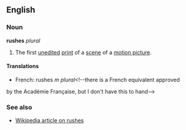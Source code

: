 ==English==
===Noun===
'''rushes''' ''plural''

#The first [[unedited]] [[print]] of a [[scene]] of a [[motion picture]].

====Translations====
*French: rushes<!--sic--> ''m plural''<!--there is a French equivalent approved
by the Académie Française, but I don't have this to hand-->

===See also===
*[[w:rushes|Wikipedia article on rushes]]